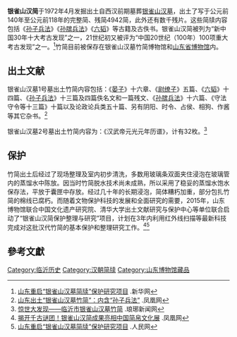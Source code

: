 {{multiple issues|
{{expand|time=2015-03-25T21:15:46+00:00}}
{{non-free|time=2015-03-25T21:15:46+00:00}}
}}
'''银雀山汉简'''于1972年4月发掘出土自西汉前期墓葬[[银雀山汉墓|银雀山汉墓]]，出土了写于公元前140年至公元前118年的完整简、残简4942简，此外还有数千残片。这些简牍内容包括《[[孙子兵法|孙子兵法]]》《[[孙膑兵法|孙膑兵法]]》《[[六韬|六韬]]》等古籍及古佚书。银雀山汉简被列为“新中国30年十大考古发现”之一，21世纪初又被评为“中国20世纪（100年）100项重大考古发现”之一。<ref>[http://www.xinhuanet.com/local/2015-03/08/c_1114561136.htm 山东重启“银雀山汉墓简牍”保护研究项目] {{Wayback|url=http://www.xinhuanet.com/local/2015-03/08/c_1114561136.htm |date=20180829072324 }}.新华网</ref>竹简目前被保存在银雀山汉墓竹简博物馆和[[山东省博物馆|山东省博物馆]]内。

==出土文献==

银雀山汉墓1号墓出土竹简内容包括：《[[晏子|晏子]]》十六章、《[[尉缭子|尉缭子]]》五篇、《[[六韬|六韬]]》十四篇、《[[孙子兵法|孙子兵法]]》十三篇及四篇佚名文和一篇残文、《[[孙膑兵法|孙膑兵法]]》十六篇、《守法守令等十三篇》十篇以及论政论兵类五十篇、另有阴阳、时令、占侯、相狗、作酱等其它杂书。<ref>[http://sd.ifeng.com/zbc/detail_2015_03/16/3663997_0.shtml 山东出土“银雀山汉墓竹简”：内含“孙子兵法”] {{Wayback|url=http://sd.ifeng.com/zbc/detail_2015_03/16/3663997_0.shtml |date=20180829072808 }}.凤凰网</ref>

银雀山汉墓2号墓出土竹简内容为：《汉武帝元光元年历谱》，计有32枚。<ref>[http://www.langya.cn/langyazt/1390/1442/1446/201212/t20121203_154388.html 惊世大发现——临沂市银雀山汉墓竹简] {{Wayback|url=http://www.langya.cn/langyazt/1390/1442/1446/201212/t20121203_154388.html |date=20150326153237 }}.琅琊新闻网</ref>

==保护==
竹简出土后经过了现场整理及室内初步清洗，多数用玻璃条双面夹住浸泡在玻璃管内的蒸馏水中陈放。因当时竹简脱水技术尚未成熟，所以采用了稳妥的蒸馏水饱水保存法，平放于囊匣中存放。经过几十年的长期浸泡，简体糟朽加重，部分包扎竹简的棉线已腐朽。而随着文物保护科技的发展和全面研究的需要，2015年，山东博物馆联合中国文化遗产研究院、清华大学出土文献研究与保护中心等单位联合启动了“银雀山汉简保护整理与研究”项目，计划在3年内利用红外线扫描等最新科技完成对这批汉代竹简的基本保护和整理研究工作。<ref>[http://news.ifeng.com/a/20171009/52523820_0.shtml 揭开千古谜团！银雀山汉简成果亮相中国简帛文化展] {{Wayback|url=http://news.ifeng.com/a/20171009/52523820_0.shtml |date=20180829072759 }}.凤凰网</ref><ref>[http://culture.people.com.cn/n/2015/0309/c172318-26659679.html 山东重启“银雀山汉墓简牍”保护研究项目] {{Wayback|url=http://culture.people.com.cn/n/2015/0309/c172318-26659679.html |date=20180829072302 }}.人民网</ref>
==參考文獻==
{{Reflist}}

[[Category:临沂历史|Category:临沂历史]]
[[Category:汉朝简牍|Category:汉朝简牍]]
[[Category:山东博物馆藏品|Category:山东博物馆藏品]]
{{国家宝藏}}
